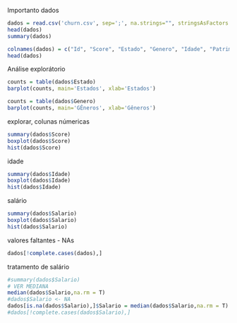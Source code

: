 Importanto dados
```r
dados = read.csv('churn.csv', sep=';', na.strings="", stringsAsFactors = T)
head(dados)
summary(dados)
```

```r
colnames(dados) = c("Id", "Score", "Estado", "Genero", "Idade", "Patrimonio", "Saldo", "Produtos", "TemCartCredito", "Ativo", "Salario", "Saiu")
head(dados)
```

Análise explorátorio
```r
counts = table(dados$Estado)
barplot(counts, main='Estados', xlab='Estados')

```
```r
counts = table(dados$Genero)
barplot(counts, main='GÊneros', xlab='Gêneros')
```
explorar, colunas númericas
```r
summary(dados$Score)
boxplot(dados$Score)
hist(dados$Score)
```
idade
```r
summary(dados$Idade)
boxplot(dados$Idade)
hist(dados$Idade)
```
salário
```r
summary(dados$Salario)
boxplot(dados$Salario)
hist(dados$Salario)

```

valores faltantes - NAs
```r
dados[!complete.cases(dados),]
```

tratamento de salário
```r
#summary(dados$Salario)
# VER MEDIANA
median(dados$Salario,na.rm = T)
#dados$Salario <- NA
dados[is.na(dados$Salario),]$Salario = median(dados$Salario,na.rm = T)
#dados[!complete.cases(dados$Salario),]
```

